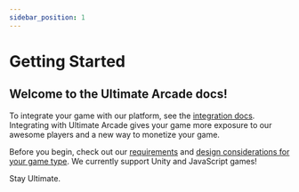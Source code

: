 ```yaml
---
sidebar_position: 1
---
```



# Getting Started


## Welcome to the Ultimate Arcade docs!

To integrate your game with our platform, see the [integration docs](/docs/category/integrate). Integrating with Ultimate Arcade gives your game more exposure to our awesome players and a new way to monetize your game.

Before you begin, check out our [requirements](/docs/before-you-begin/integration-requirements) and [design considerations for your game type](/docs/category/considerations-by-game-type). We currently support Unity and JavaScript games!

Stay Ultimate.
